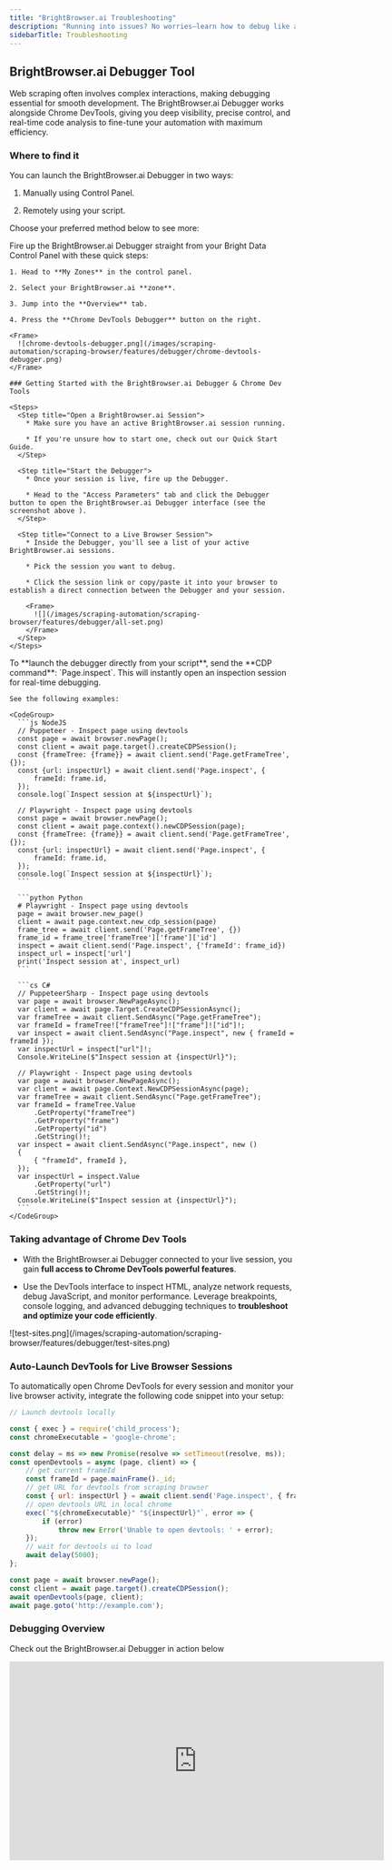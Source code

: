 ```yaml
---
title: "BrightBrowser.ai Troubleshooting"
description: "Running into issues? No worries—learn how to debug like a pro, decode error messages, and fine-tune your scraping setup using Chrome DevTools. Master troubleshooting techniques to keep your automation smooth and efficient."
sidebarTitle: Troubleshooting
---
```


## BrightBrowser.ai Debugger Tool

Web scraping often involves complex interactions, making debugging essential for smooth development. The BrightBrowser.ai Debugger works alongside Chrome DevTools, giving you deep visibility, precise control, and real-time code analysis to fine-tune your automation with maximum efficiency.

### Where to find it

You can launch the BrightBrowser.ai Debugger in two ways:

1. Manually using Control Panel.

2. Remotely using your script.

Choose your preferred method below to see more:

<Tabs>
  <Tab title="Manually">
    Fire up the BrightBrowser.ai Debugger straight from your Bright Data Control Panel with these quick steps:

    1. Head to **My Zones** in the control panel.

    2. Select your BrightBrowser.ai **zone**.

    3. Jump into the **Overview** tab.

    4. Press the **Chrome DevTools Debugger** button on the right.

    <Frame>
      ![chrome-devtools-debugger.png](/images/scraping-automation/scraping-browser/features/debugger/chrome-devtools-debugger.png)
    </Frame>

    ### Getting Started with the BrightBrowser.ai Debugger & Chrome Dev Tools

    <Steps>
      <Step title="Open a BrightBrowser.ai Session">
        * Make sure you have an active BrightBrowser.ai session running.

        * If you're unsure how to start one, check out our Quick Start Guide.
      </Step>

      <Step title="Start the Debugger">
        * Once your session is live, fire up the Debugger.

        * Head to the "Access Parameters" tab and click the Debugger button to open the BrightBrowser.ai Debugger interface (see the screenshot above ).
      </Step>

      <Step title="Connect to a Live Browser Session">
        * Inside the Debugger, you'll see a list of your active BrightBrowser.ai sessions.

        * Pick the session you want to debug.

        * Click the session link or copy/paste it into your browser to establish a direct connection between the Debugger and your session.

        <Frame>
          ![](/images/scraping-automation/scraping-browser/features/debugger/all-set.png)
        </Frame>
      </Step>
    </Steps>
  </Tab>

  <Tab title="Remotely">
    To **launch the debugger directly from your script**, send the **CDP command**: `Page.inspect`.
    This will instantly open an inspection session for real-time debugging.

    See the following examples:

    <CodeGroup>
      ```js NodeJS
      // Puppeteer - Inspect page using devtools
      const page = await browser.newPage();
      const client = await page.target().createCDPSession();
      const {frameTree: {frame}} = await client.send('Page.getFrameTree', {});
      const {url: inspectUrl} = await client.send('Page.inspect', {
          frameId: frame.id,
      });
      console.log(`Inspect session at ${inspectUrl}`);

      // Playwright - Inspect page using devtools
      const page = await browser.newPage();
      const client = await page.context().newCDPSession(page);
      const {frameTree: {frame}} = await client.send('Page.getFrameTree', {});
      const {url: inspectUrl} = await client.send('Page.inspect', {
          frameId: frame.id,
      });
      console.log(`Inspect session at ${inspectUrl}`);
      ```

      ```python Python
      # Playwright - Inspect page using devtools
      page = await browser.new_page()
      client = await page.context.new_cdp_session(page)
      frame_tree = await client.send('Page.getFrameTree', {})
      frame_id = frame_tree['frameTree']['frame']['id']
      inspect = await client.send('Page.inspect', {'frameId': frame_id})
      inspect_url = inspect['url']
      print('Inspect session at', inspect_url)
      ```

      ```cs C#
      // PuppeteerSharp - Inspect page using devtools
      var page = await browser.NewPageAsync();
      var client = await page.Target.CreateCDPSessionAsync();
      var frameTree = await client.SendAsync("Page.getFrameTree");
      var frameId = frameTree!["frameTree"]!["frame"]!["id"]!;
      var inspect = await client.SendAsync("Page.inspect", new { frameId = frameId });
      var inspectUrl = inspect["url"]!;
      Console.WriteLine($"Inspect session at {inspectUrl}");

      // Playwright - Inspect page using devtools
      var page = await browser.NewPageAsync();
      var client = await page.Context.NewCDPSessionAsync(page);
      var frameTree = await client.SendAsync("Page.getFrameTree");
      var frameId = frameTree.Value
          .GetProperty("frameTree")
          .GetProperty("frame")
          .GetProperty("id")
          .GetString()!;
      var inspect = await client.SendAsync("Page.inspect", new ()
      {
          { "frameId", frameId },
      });
      var inspectUrl = inspect.Value
          .GetProperty("url")
          .GetString()!;
      Console.WriteLine($"Inspect session at {inspectUrl}");
      ```
    </CodeGroup>
  </Tab>
</Tabs>

### Taking advantage of Chrome Dev Tools

* With the BrightBrowser.ai Debugger connected to your live session, you gain **full access to Chrome DevTools powerful features**.

* Use the DevTools interface to inspect HTML, analyze network requests, debug JavaScript, and monitor performance. Leverage breakpoints, console logging, and advanced debugging techniques to **troubleshoot and optimize your code efficiently**.

<Frame>
  ![test-sites.png](/images/scraping-automation/scraping-browser/features/debugger/test-sites.png)
</Frame>

### Auto-Launch DevTools for Live Browser Sessions

To automatically open Chrome DevTools for every session and monitor your live browser activity, integrate the following code snippet into your setup:

```js NodeJS - Puppeteer
// Launch devtools locally

const { exec } = require('child_process');
const chromeExecutable = 'google-chrome';

const delay = ms => new Promise(resolve => setTimeout(resolve, ms));
const openDevtools = async (page, client) => {
    // get current frameId
    const frameId = page.mainFrame()._id;
    // get URL for devtools from scraping browser
    const { url: inspectUrl } = await client.send('Page.inspect', { frameId });
    // open devtools URL in local chrome
    exec(`"${chromeExecutable}" "${inspectUrl}"`, error => {
        if (error)
            throw new Error('Unable to open devtools: ' + error);
    });
    // wait for devtools ui to load
    await delay(5000);
};

const page = await browser.newPage();
const client = await page.target().createCDPSession();
await openDevtools(page, client);
await page.goto('http://example.com');
```

### Debugging Overview

Check out the BrightBrowser.ai Debugger in action below

<Frame>
  <iframe width="660" height="350" src="https://www.youtube.com/embed/68Kom7tS-QY" title="Debugger Walkthrough" frameborder="0" allow="accelerometer; autoplay; clipboard-write; encrypted-media; gyroscope; picture-in-picture" allowfullscreen />
</Frame>

## Error codes

Explore some of the common error codes you may encounter and their potential causes below:

| Error Code | Meaning                                 | What can you do about it?                                                                                                                                               |
| ---------- | --------------------------------------- | ----------------------------------------------------------------------------------------------------------------------------------------------------------------------- |
| `407`      | An issue with the remote browser's port | Check your remote browser’s port . The correct port for BrightBrowser.ai is 9222 by default, or 9515 if using Selenium. |
| `403`      | Authentication Error                    | Verify your username and password , and ensure you're using the correct "Browser API" zone from the Bright Data control panel                        |
| `503`      | Service Unavailable                     | We’re currently scaling browsers to meet demand. Try reconnecting in 1 minute.                                                                                  |

## FAQs

For any questions about BrightBrowser.ai visit our [frequently asked questions](/general/faqs) page.

## How To

Find out more about the [common library navigational functions](/scraping-automation/scraping-browser/code-examples) and examples for browser automation and specifically for BrightBrowser.ai.